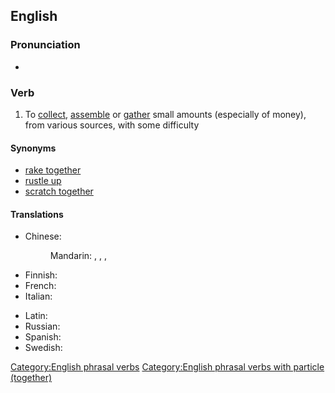 ==English==

===Pronunciation===
* {{audio|en|En-au-scrape together.ogg|Audio (AU)}}

===Verb===
{{en-verb|*}}

# {{lb|en|idiomatic}} To [[collect]], [[assemble]] or [[gather]] small amounts (especially of money), from various sources, with some difficulty

====Synonyms====
* [[rake together]]
* [[rustle up]]
* [[scratch together]]

====Translations====
{{trans-top|collect small amounts}}
* Chinese:
*: Mandarin: {{t+|cmn|湊|sc=Hani}}, {{t+|cmn|凑|tr=còu|sc=Hani}}, {{t+|cmn|湊齊|sc=Hani}}, {{t+|cmn|凑齐|tr=còuqí|sc=Hani}}
* Finnish: {{t|fi|raapia kasaan}}
* French: {{t+|fr|rassembler}}
* Italian: {{t+|it|racimolare}}
{{trans-mid}}
* Latin: {{t|la|corrādō}}
* Russian: {{t-needed|ru}}
* Spanish: {{t-needed|es}}
* Swedish: {{t|sv|skrapa ihop}}
{{trans-bottom}}

[[Category:English phrasal verbs]]
[[Category:English phrasal verbs with particle (together)]]